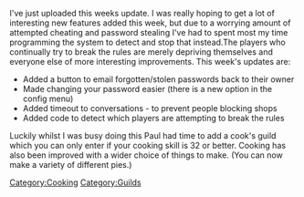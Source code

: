 {{Update|date = 17 March 2001}}

I've just uploaded this weeks update. I was really hoping to get a lot of interesting new features added this week, but due to a worrying amount of attempted cheating and password stealing I've had to spent most my time programming the system to detect and stop that instead.The players who continually try to break the rules are merely depriving themselves and everyone else of more interesting improvements. This week's updates are:

*Added a button to email forgotten/stolen passwords back to their owner 
*Made changing your password easier (there is a new option in the config menu) 
*Added timeout to conversations - to prevent people blocking shops
*Added code to detect which players are attempting to break the rules

Luckily whilst I was busy doing this Paul had time to add a cook's guild which you can only enter if your cooking skill is 32 or better. Cooking has also been improved with a wider choice of things to make. (You can now make a variety of different pies.)

[[Category:Updates|{{PAGENAME}}]]
[[Category:Cooking]]
[[Category:Guilds]]
